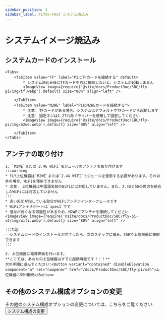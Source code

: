 ```yaml
---
sidebar_position: 1
sidebar_label: FLYOS-FAST システム焼込み
---
```








# システムイメージ焼込み

<FASTFASLH name="H5" />

            
## システムカードのインストール

    <Tabs>
        <TabItem value="TF" label="PIにTFカードを接続する" default>
            * システム焼込み後にTFカードをPIに接続しないと、システムが起動しません
            <ImageView image={require('@site/docs/ProductDoc/SBC/fly-pi/img/tf.webp').default} size="80%" align="left" />  

        </TabItem>
        <TabItem value="M2WE" label="PIにM2WEカードを接続する">
            * 注意: TFカードがある場合、システムはデフォルトでTFカードから起動します
            * 注意: 固定ネジは1.27六角ドライバーを使用して固定してください
            <ImageView image={require('@site/docs/ProductDoc/SBC/fly-pi/img/m2we.webp').default} size="80%" align="left" />  

        </TabItem>
    </Tabs>

## アンテナの取り付け

    1. `M2WE`または`2.4G WiFi`モジュールのアンテナを取り付けます
    :::warning
    * FLY上位機器は`M2WE`または`2.4G WIFI`モジュールを使用する必要があります。それ以外の場合、WiFiを使用できません
    * 注意: 上位機器は中国語名前のWiFiには対応していません。また、2.4Gと5Gの両方を統合したWiFiには対応していません
    :::
    * 赤い矢印が指している部分がWiFiアンテナインターフェースです
    * WiFiアンテナポートは`ipex1`です
    * 信号が弱くなる可能性があるため、M2WEにアンテナを接続してください
    <ImageView image={require('@site/docs/ProductDoc/SBC/fly-pi-v2/img/wifi.webp').default} size="80%" align="left" /> 

    :::tip
    - システムカードのインストールが完了したら、次のステップに進み、SSHで上位機器に接続できます
    :::

    2. 上位機器に電源供給を行います。  
    **ここでは、あなたの上位機器はすでに起動可能です！！！**  
    次の手順に進んでください:<Button variant="contained" disableElevation component="a" rel="noopener" href="/docs/ProductDoc/SBC/fly-pi/ssh">上位機器にSSH接続</Button>

## その他のシステム構成オプションの変更

その他のシステム構成オプションの変更については、こちらをご覧ください:<Button variant="contained" disableElevation component="a" rel="noopener" href="/docs/ProductDoc/SBC/fly-pi/flyos/os_config">システム構成の変更</Button>

